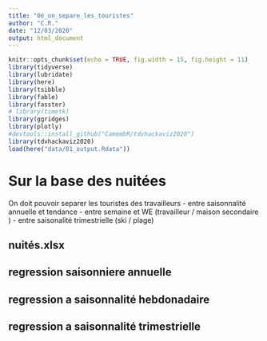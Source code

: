 ```yaml
---
title: "0é_on_separe_les_touristes"
author: "C.R."
date: "12/03/2020"
output: html_document
---
```


```r
knitr::opts_chunk$set(echo = TRUE, fig.width = 15, fig.height = 11)
library(tidyverse)
library(lubridate)
library(here)
library(tsibble)
library(fable)
library(fasster)
# library(timetk)
library(ggridges)
library(plotly)
#devtools::install_github("CamembR/tdvhackaviz2020")
library(tdvhackaviz2020)
load(here("data/01_output.Rdata"))
```
# Sur la base des nuitées
On doit pouvoir separer les touristes des travailleurs
- entre saisonnalité annuelle et tendance
- entre semaine et WE (travailleur / maison secondaire )
- entre saisonalité trimestrielle (ski / plage)

## nuités.xlsx

## regression saisonniere annuelle

## regression a saisonnalité hebdonadaire

## regression a saisonnalité trimestrielle

